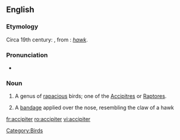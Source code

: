 ==English==

===Etymology===
Circa 19th century: {{NL.}}, from {{L.}}: ''[[hawk]]''.

===Pronunciation===
*{{IPA|/ækˈsɪpɪtə/}}

===Noun===
{{en-noun}}

# {{Zoölogy}} A genus of [[rapacious]] birds; one of the [[Accipitres]] or [[Raptores]].
# {{surgery}} A [[bandage]] applied over the nose, resembling the claw of a hawk

[[Category:Birds]]
[[fr:accipiter]]
[[ro:accipiter]]
[[vi:accipiter]]